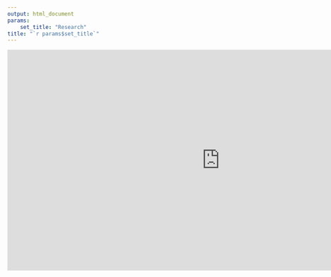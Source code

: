 ```yaml
---
output: html_document
params: 
    set_title: "Research"
title: "`r params$set_title`"
---
```

<link rel="stylesheet" href="style.css" type="text/css">
<iframe src ="https://josephbroad.shinyapps.io/shiny/"
  style="border: none; 
  width: 100vw; 
  margin: 0;
  height: 500px;"/>
</iframe>


